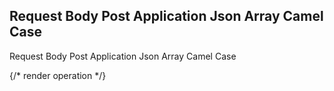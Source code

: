 ## Request Body Post Application Json Array Camel Case

Request Body Post Application Json Array Camel Case

{/* render operation */}
